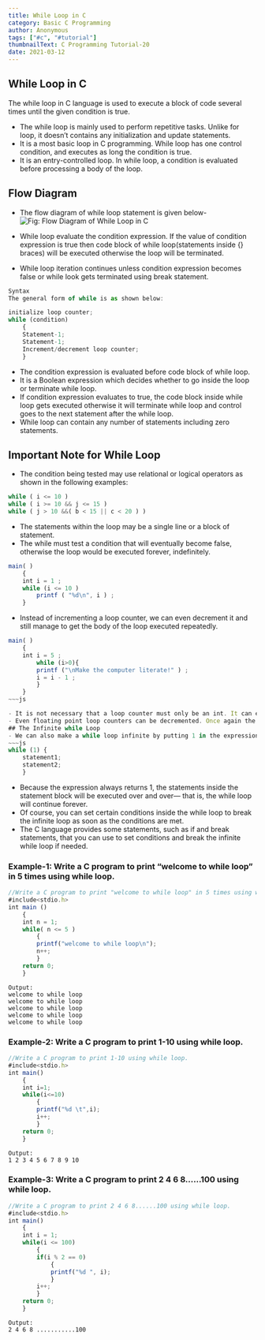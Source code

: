 ```yaml
---
title: While Loop in C
category: Basic C Programming
author: Anonymous
tags: ["#c", "#tutorial"]
thumbnailText: C Programming Tutorial-20
date: 2021-03-12
---
```

## While Loop in C
The while loop in C language is used to execute a block of code several times until the given condition is true.

- The while loop is mainly used to perform repetitive tasks. Unlike for loop, it doesn’t contains any initialization and update statements.
- It is a most basic loop in C programming. While loop has one control condition, and executes as long the condition is true.
- It is an entry-controlled loop. In while loop, a condition is evaluated before processing a body of the loop.
## Flow Diagram
- The flow diagram of while loop statement is given below-
![ Fig: Flow Diagram of While Loop in C](../../assets/cPic/wl.jpg)

- While loop evaluate the condition expression. If the value of condition expression is true then code block of while loop(statements inside {} braces) will be executed otherwise the loop will be terminated.
- While loop iteration continues unless condition expression becomes false or while look gets terminated using break statement.
~~~js
Syntax
The general form of while is as shown below:

initialize loop counter;
while (condition)
    {
    Statement-1;
    Statement-1;
    Increment/decrement loop counter;
    }
~~~
- The condition expression is evaluated before code block of while loop.
- It is a Boolean expression which decides whether to go inside the loop or terminate while loop.
- If condition expression evaluates to true, the code block inside while loop gets executed otherwise it will terminate while loop and control goes to the next statement after the while loop.
- While loop can contain any number of statements including zero statements.
## Important Note for While Loop

- The condition being tested may use relational or logical operators as shown in the following examples:
~~~js
while ( i <= 10 )
while ( i >= 10 && j <= 15 )
while ( j > 10 &&( b < 15 || c < 20 ) )
~~~
- The statements within the loop may be a single line or a block of statement.
- The while must test a condition that will eventually become false, otherwise the loop would be executed forever, indefinitely.
~~~js
main( )
    {
    int i = 1 ;
    while (i <= 10 )
        printf ( "%d\n", i ) ;
    }
~~~
- Instead of incrementing a loop counter, we can even decrement it and still manage to get the body of the loop executed repeatedly.
~~~js
main( )
    {
    int i = 5 ;
        while (i>0){
        printf ("\nMake the computer literate!" ) ;
        i = i - 1 ;
        }
    }
~~~js

- It is not necessary that a loop counter must only be an int. It can even be a float.
- Even floating point loop counters can be decremented. Once again the increment and decrement could be by any value, not necessarily 1.
## The Infinite while Loop
- We can also make a while loop infinite by putting 1 in the expression field, like this:
~~~js
while (1) {
    statement1;
    statement2;
    }
~~~
- Because the expression always returns 1, the statements inside the statement block will be executed over and over— that is, the while loop will continue forever.
- Of course, you can set certain conditions inside the while loop to break the infinite loop as soon as the conditions are met.
- The C language provides some statements, such as if and break statements, that you can use to set conditions and break the infinite while loop if needed.
### Example-1: Write a C program to print “welcome to while loop” in 5 times using while loop.
~~~js
//Write a C program to print "welcome to while loop" in 5 times using while loop.
#include<stdio.h>
int main ()
    {
    int n = 1;
    while( n <= 5 )
        {
        printf("welcome to while loop\n");
        n++;
        }
    return 0;
    }
~~~
~~~
Output:
welcome to while loop
welcome to while loop
welcome to while loop
welcome to while loop
welcome to while loop
~~~
### Example-2: Write a C program to print 1-10 using while loop.
~~~js
//Write a C program to print 1-10 using while loop.
#include<stdio.h>
int main()
    {
    int i=1;
    while(i<=10)
        {
        printf("%d \t",i);
        i++;
        }
    return 0;
    }
~~~
~~~
Output:
1 2 3 4 5 6 7 8 9 10
~~~
### Example-3: Write a C program to print 2 4 6 8……100 using while loop.
~~~js
//Write a C program to print 2 4 6 8......100 using while loop.
#include<stdio.h>
int main()
    {
    int i = 1;
    while(i <= 100)
        {
        if(i % 2 == 0)
            {
            printf("%d ", i);
            }
        i++;
        }
    return 0;
    }
~~~
~~~
Output:
2 4 6 8 ...........100
~~~